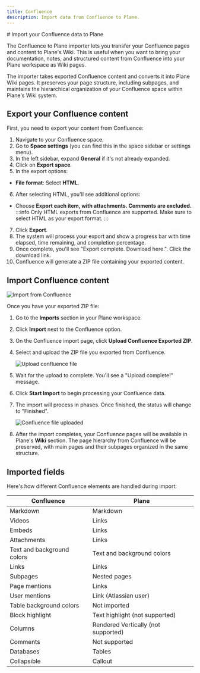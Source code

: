 ```yaml
---
title: Confluence
description: Import data from Confluence to Plane.
---
```



<div className="tag-wrapper">
# Import your Confluence data to Plane
<Tags 
  tags={[ 
    { name: "Business", link:"https://plane.so/pricing", additionalClass: "business" }
  ]} 
 />
</div>

The Confluence to Plane importer lets you transfer your Confluence pages and content to Plane's Wiki. This is useful when you want to bring your documentation, notes, and structured content from Confluence into your Plane workspace as Wiki pages.

The importer takes exported Confluence content and converts it into Plane Wiki pages. It preserves your page structure, including subpages, and maintains the hierarchical organization of your Confluence space within Plane's Wiki system.

## Export your Confluence content

First, you need to export your content from Confluence:

1. Navigate to your Confluence space.
2. Go to **Space settings** (you can find this in the space sidebar or settings menu).
3. In the left sidebar, expand **General** if it's not already expanded.
4. Click on **Export space**.
5. In the export options:
  - **File format**: Select **HTML**.
6. After selecting HTML, you'll see additional options:
  - Choose **Export each item, with attachments. Comments are excluded.**
    :::info
    Only HTML exports from Confluence are supported. Make sure to select HTML as your export format.
    :::
7. Click **Export**.
8. The system will process your export and show a progress bar with time elapsed, time remaining, and completion percentage.
9. Once complete, you'll see "Export complete. Download here.". Click the download link.
10. Confluence will generate a ZIP file containing your exported content.

## Import Confluence content

![Import from Confluence](https://media.docs.plane.so/importers/confluence/import-confluence.webp#hero)

Once you have your exported ZIP file:

1. Go to the **Imports** section in your Plane workspace.
2. Click **Import** next to the Confluence option.
3. On the Confluence import page, click **Upload Confluence Exported ZIP**.
4. Select and upload the ZIP file you exported from Confluence.
    
    ![Upload confluence file](https://media.docs.plane.so/importers/confluence/upload-confluence-file.webp#hero)
5. Wait for the upload to complete. You'll see a "Upload complete!" message.
6. Click **Start Import** to begin processing your Confluence data.

7. The import will process in phases. Once finished, the status will change to "Finished".
    
    ![Confluence file uploaded](https://media.docs.plane.so/importers/confluence/confluence-file-uploaded.webp#hero)

8. After the import completes, your Confluence pages will be available in Plane's **Wiki** section. The page hierarchy from Confluence will be preserved, with main pages and their subpages organized in the same structure.

## Imported fields

Here's how different Confluence elements are handled during import:

| Confluence | Plane |
|-------------------|--------------|
| Markdown | Markdown |
| Videos | Links |
| Embeds | Links |
| Attachments | Links |
| Text and background colors | Text and background colors |
| Links | Links |
| Subpages | Nested pages |
| Page mentions | Links |
| User mentions | Link (Atlassian user) |
| Table background colors | Not imported |
| Block highlight | Text highlight (not supported) |
| Columns | Rendered Vertically (not supported) |
| Comments | Not supported |
| Databases | Tables |
| Collapsible | Callout |
